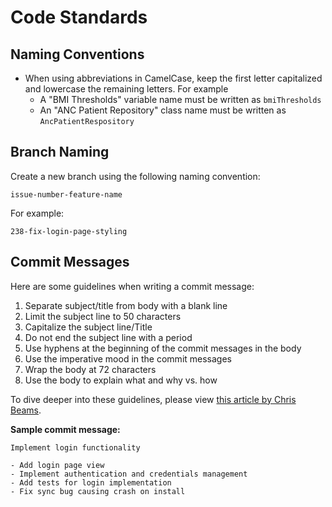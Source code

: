 # Code Standards

## Naming Conventions

- When using abbreviations in CamelCase, keep the first letter capitalized and lowercase the remaining letters. For example
    - A "BMI Thresholds" variable name must be written as `bmiThresholds`
    - An "ANC Patient Repository" class name must be written as `AncPatientRespository`

## Branch Naming

Create a new branch using the following naming convention:

```
issue-number-feature-name
```

For example:

```
238-fix-login-page-styling
```

## Commit Messages
Here are some guidelines when writing a commit message:

1. Separate subject/title from body with a blank line
2. Limit the subject line to 50 characters
3. Capitalize the subject line/Title
4. Do not end the subject line with a period
5. Use hyphens at the beginning of the commit messages in the body
5. Use the imperative mood in the commit messages
6. Wrap the body at 72 characters
7. Use the body to explain what and why vs. how

To dive deeper into these guidelines, please view [this article by Chris Beams](https://cbea.ms/git-commit/).

**Sample commit message:**
```
Implement login functionality

- Add login page view
- Implement authentication and credentials management
- Add tests for login implementation
- Fix sync bug causing crash on install
```
